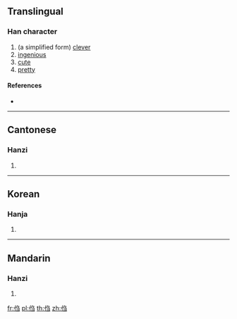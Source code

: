 ==Translingual==

===Han character===
{{Han char|rn=9|rad=人|as=05|sn=7|four=27277|canj=ONSM|ids=⿰亻刍}}

# (a simplified form) [[clever]]
# [[ingenious]]
# [[cute]]
# [[pretty]]

====References====
* {{Han ref|kx=0100.021|hdz=10137.080|uh=3447|ud=13383}}

----

==Cantonese==

===Hanzi===
{{yue-hanzi|jyut=[[zaau3]]|y=jaau3}}

# {{defn|lang=yue|sort=人05}}

----

==Korean==

===Hanja===
{{ko-hanja|hangeul=추|rv=chu|mr=ch'u|y=chwu|eumhun=[[고용]]되다|ehrv=goyongdoeda|ehmr=koyongdoeda|ehy=koyongtoyta}}

# {{defn|lang=ko|sort=人05}}

----

==Mandarin==

===Hanzi===
{{cmn-hanzi|pin=[[zhòu]] ([[zhou4]])|wg=chou<sup>4</sup>}}

# {{defn|lang=cmn|sort=人05}}

[[fr:㑇]]
[[pl:㑇]]
[[th:㑇]]
[[zh:㑇]]